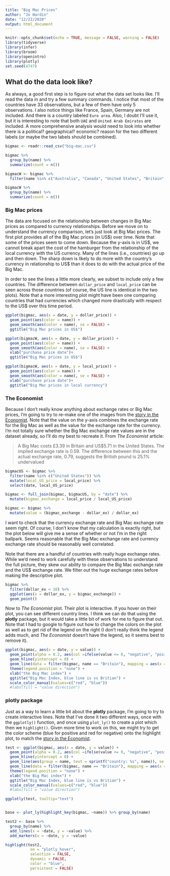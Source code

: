 ```yaml
---
title: "Big Mac Prices"
author: "Jo Hardin"
date: "12/22/2020"
output: html_document
---
```


```r
knitr::opts_chunk$set(echo = TRUE, message = FALSE, warning = FALSE)
library(tidyverse)
library(infer)
library(broom)
library(openintro)
library(plotly)
set.seed(4747)
```

## What do the data look like?

As always, a good first step is to figure out what the data set looks like.  I'll read the data in and try a few summary commands.  I notice that most of the countries have 33 observations, but a few of them have only 5 observations.  I also notice things like France, Spain, Germany are not included.  And there is a country labeled `Euro area`.  Also, I doubt I'll use it, but it is interesting to note that both `UAE` and `United Arab Emirates` are included.  A more comprehensive analysis would need to look into whether there is a political? geographical? economic? reason for the two different labels (or maybe the two labels should be combined).

```r
bigmac <- readr::read_csv("big-mac.csv")

bigmac %>%
  group_by(name) %>%
  summarize(count = n())

bigmacW <- bigmac %>%
  filter(name %in% c("Australia", "Canada", "United States", "Britain", "Euro area"))

bigmacW %>%
  group_by(name) %>%
  summarize(count = n())

```

### Big Mac prices

The data are focused on the relationship between changes in Big Mac prices as compared to currency relationships.  Before we move on to understand the currency comparison, let's just look at Big Mac prices.  The first plot provides all of the Big Mac prices (in US\$) over time.  Note that some of the prices seem to come down.  Because the y-axis is in US\$, we cannot break apart the cost of the hamburger from the relationship of the local currency with the US currency.  Many of the lines (i.e., countries) go up and then down.  The sharp down is likely to do more with the country's currency in relationship to US\$ than it does to do with the actual price of the Big Mac.

In order to see the lines a little more clearly, we subset to include only a few countries.  The difference between `dollar_price` and `local_price` can be seen across those countries (of course, the US line is identical in the two plots).  Note that a more interesting plot might have been one comparing countries that had currencies which changed more drastically with respect to the US\$ over this time period.

```r
ggplot(bigmac, aes(x = date, y = dollar_price)) +
  geom_point(aes(color = name)) + 
  geom_smooth(aes(color = name), se = FALSE) +
  ggtitle("Big Mac prices in US$")

ggplot(bigmacW, aes(x = date, y = dollar_price)) +
  geom_point(aes(color = name)) + 
  geom_smooth(aes(color = name), se = FALSE) +
  xlab("purchase price date")+
  ggtitle("Big Mac prices in US$")

ggplot(bigmacW, aes(x = date, y = local_price)) +
  geom_point(aes(color = name)) + 
  geom_smooth(aes(color = name), se = FALSE) +
  xlab("purchase price date")+
  ggtitle("Big Mac prices in local currency")
```


### The Economist

Because I don't really know anything about exchange rates or Big Mac prices, I'm going to try to re-make one of the images from the [story in the Economist](https://www.economist.com/news/2020/07/15/the-big-mac-index).  Note that the value on the y-axis combines the exchange rate for the Big Mac as well as the value for the exchange rate for the currency.  I'm not totally sure whether the Big Mac exchange rate values are in the dataset already, so I'll do my best to recreate it.  From *The Economist* article:

> A Big Mac costs £3.39 in Britain and US$5.71 in the United States. The implied exchange rate is 0.59. The difference between this and the actual exchange rate, 0.79, suggests the British pound is 25.1% undervalued


```r
bigmacUS <- bigmac %>%
  filter(name %in% c("United States")) %>%
  mutate(local_US_price = local_price) %>%
  select(date, local_US_price)

bigmac <- full_join(bigmac, bigmacUS, by = "date") %>%
  mutate(bigmac_exchange = local_price / local_US_price)

bigmac <- bigmac %>%
  mutate(value = (bigmac_exchange - dollar_ex) / dollar_ex)
```

I want to check that the currency exchange rate and Big Mac exchange rate seem right.  Of course, I don't know that my calculation is exactly right, but the plot below will give me a sense of whether or not I'm in the right ballpark.  Seems reasonable that the Big Mac exchange rate and currency exchange rate should be reasonably well correlated.

Note that there are a handful of countries with really huge exchange rates.  While we'd need to work carefully with these observations to understand the full picture, they skew our ability to compare the Big Mac exchange rate and the US\$ exchange rate.  We filter out the huge exchange rates before making the descriptive plot.

```r
bigmac %>%
  filter(dollar_ex < 10) %>%
  ggplot(aes(x = dollar_ex, y = bigmac_exchange)) + 
  geom_point()
```


Now to *The Economist* plot.  Their plot is interactive.  If you hover on their plot, you can see different country lines.  I think we can do that using the **plotly** package, but it would take a little bit of work for me to figure that out.  Note that I had to google to figure out how to change the colors on the plot as well as to get rid of the legend on the right (I don't really think the legend adds much, and *The Economist* doesn't have the legend, so it seems best to remove it).

```r
ggplot(bigmac, aes(x = date, y = value)) + 
  geom_point(alpha = 0.2, aes(col =ifelse(value <= 0, "negative", "positive"))) + 
  geom_hline(yintercept = 0) +
  geom_line(data = filter(bigmac, name == "Britain"), mapping = aes(x = date, y = value), se = FALSE, col = "blue") +
  theme(legend.position = "none") +
  xlab("the Big Mac index") +
  ggtitle("Big Mac Index, blue line is vs Britian") +
  scale_color_manual(values=c("red", "blue")) 
  #labs(fill = "value direction")
```

### **plotly** package

Just as a way to learn a little bit about the **plotly** package, I'm going to try to create interactive lines.  Note that I've done it two different ways, once with the `ggplotly()` function, and once using `plot_ly()` to create a plot which then we `highlight()`.  Given more time to work on this, we might try to get the color scheme (blue for positive and red for negative) onto the highlight plot, to match the [story in the Economist](https://www.economist.com/news/2020/07/15/the-big-mac-index).

```r
test <- ggplot(bigmac, aes(x = date, y = value)) + 
  geom_point(alpha = 0.2, aes(col =ifelse(value <= 0, "negative", "positive"), text = sprintf("country: %s", name))) + 
  geom_hline(yintercept = 0) +
  geom_line(aes(group = name, text = sprintf("country: %s", name)), se = FALSE, col = "grey") +
  geom_line(data = filter(bigmac, name == "Britain"), mapping = aes(x = date, y = value), se = FALSE, col = "blue") +
  theme(legend.position = "none") +
  xlab("the Big Mac index") +
  ggtitle("Big Mac Index, blue line is vs Britian") +
  scale_color_manual(values=c("red", "blue")) 
  #labs(fill = "value direction")

ggplotly(test, tooltip="text")


base <- plot_ly(highlight_key(bigmac, ~name)) %>% group_by(name)

test2 <- base %>% 
  group_by(name) %>%
  add_lines(x = ~date, y = ~value) %>%
  add_markers(x = ~date, y = ~value)

highlight(test2,
           on = "plotly_hover",
           selectize = FALSE,
           dynamic = FALSE,
           color = "blue",
           persistent = FALSE)
```
